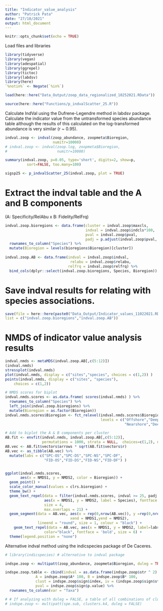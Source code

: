 ```yaml
---
title: "Indicator_value_analysis"
author: "Patrick Pata"
date: "27/10/2021"
output: html_document
---
```



```r
knitr::opts_chunk$set(echo = TRUE)
```

Load files and libraries
```r
library(tidyverse)
library(vegan)
library(adespatial)
library(ggrepel)
library(tictoc)
library(labdsv)
library(here)
`%notin%` <- Negate(`%in%`)

load(here::here("Data_Output/zoop_data_regionalized_10252021.RData"))

source(here::here("Functions/p_indvalScatter_25.R"))
```

Calculate IndVal using the Dufrene-Legendre method in labdsv package. 
Calculate the indicator value from the untransformed species abundance table although the results of this calculated on the log-transformed abundance is very similar (r ~ 0.95).
```r
indval.zoop <- indval(zoop_abundance, zoopmeta$Bioregion,
                      numitr=10000)
# indval.zoop <- indval(zoop.log, zoopmeta$Bioregion,
#                       numitr=10000)

summary(indval.zoop, p=0.05, type='short', digits=2, show=p,
          sort=FALSE, too.many=100)

sigsp25 <- p_indvalScatter_25(indval.zoop, plot = TRUE)
```


# Extract the indval table and the A and B components 
(A: Specificity/RelAbu x B: Fidelity/RelFrq)
```r
indval.zoop.bioregions <- data.frame(cluster = indval.zoop$maxcls, 
                                     indval = indval.zoop$indcls*100, 
                                     pval = indval.zoop$pval,
                                     padj = p.adjust(indval.zoop$pval, "holm")) %>% 
  rownames_to_column("Species") %>% 
  mutate(Bioregion = levels(bioregions$Bioregion)[cluster])
  
indval.zoop.AB <- data.frame(indval = indval.zoop$indval,
                              relabu = indval.zoop$relabu,
                             relfrq = indval.zoop$relfrq) %>% 
  bind_cols(dplyr::select(indval.zoop.bioregions, Species, Bioregion))
```

# Save indval results for relating with species associations.
```r
save(file = here::here(paste0("Data_Output/Indicator_values_11022021.RData")),
list = c("indval.zoop.bioregions","indval.zoop.AB"))
```


# NMDS of indicator value analysis results
```r
indval.nmds <- metaMDS(indval.zoop.AB[,c(5:12)])
(indval.nmds)
stressplot(indval.nmds)
plot(indval.nmds, display = c("sites","species", choices = c(1,2)) )
points(indval.nmds, display = c("sites", "species"),
    choices = c(1,2)) 

# NMDS scores for biplot
indval.nmds.scores <- as.data.frame( scores(indval.nmds) ) %>% 
  rownames_to_column("Species") %>% 
  left_join(indval.zoop.bioregions) %>% 
  mutate(Bioregion = as.factor(Bioregion))
indval.nmds.scores$Bioregion <- fct_relevel(indval.nmds.scores$Bioregion, 
                                            levels = c("Offshore","DeepShelf",
                                                       "Nearshore","DeepFjord"))

# Add to biplot the A & B components per cluster
AB.fit <- envfit(indval.nmds, indval.zoop.AB[,c(5:12)], 
                 permutations = 1000, strata = NULL,  choices=c(1,2), na.rm = TRUE)
AB.vec <- AB.fit$vectors$arrows * sqrt(AB.fit$vectors$r)
AB.vec <- as_tibble(AB.vec) %>%  
  mutate(labs = c("SPC-OS","SPC-DS","SPC-NS","SPC-DF",
                  "FID-OS","FID-DS","FID-NS","FID-DF") )


ggplot(indval.nmds.scores, 
       aes(x = NMDS1, y = NMDS2, color = Bioregion)) +
  geom_point() +
  scale_color_manual(values = clrs.bioregion) +
  theme_bw() +
  geom_text_repel(data = filter(indval.nmds.scores, indval >= 25, padj < 0.05),
                  aes(x = NMDS1, y = NMDS2, label = Species), fontface = "italic",
                  size = 4, 
                  max.overlaps = 21) +
  geom_segment(data = AB.vec, aes(x = rep(0,nrow(AB.vec)), y =rep(0,nrow(AB.vec)), 
                              xend = NMDS1,yend = NMDS2), 
               lineend = "round", size = 1, colour = "black") +
    geom_text_repel(data = AB.vec, aes(x = NMDS1, y = NMDS2, label=labs), 
                  color="black", fontface = 'bold', size = 6) +
  theme(legend.position = "none")
```

Alternative indval method using the indicspecies package of De Caceres.
```r
# library(indicspecies) # alternative to indval package

indspe.zoop <- multipatt(zoop_abundance, zoopmeta$Bioregion, duleg = TRUE)

indspe.zoop.table <- cbind(indval = as.data.frame(indspe.zoop$str ^ 2) * 100, 
              A = indspe.zoop$A* 100, B = indspe.zoop$B* 100,
              clust = indspe.zoop$sign$index, iv = (indspe.zoop$sign$stat^2) * 100, 
              pval = indspe.zoop$sign$p.value) %>% 
  rownames_to_column(var = "Taxa")

# # If analyzing with duleg = FALSE, a table of all combinations of clusters is returned
# indspe.zoop <- multipatt(spe.sub, clusters.k4, duleg = FALSE)
```

